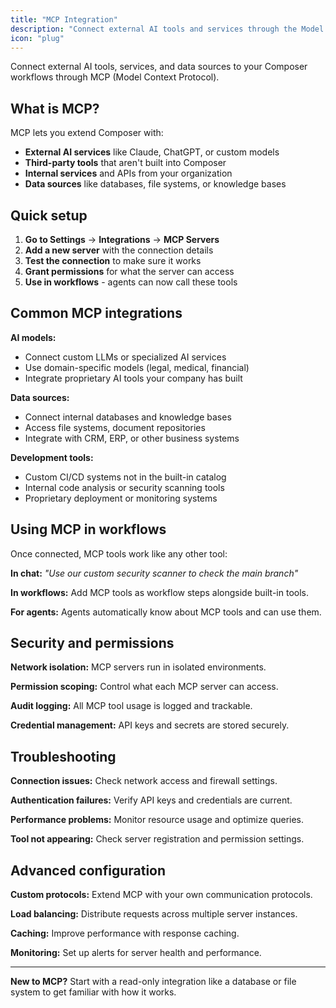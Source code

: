 ```yaml
---
title: "MCP Integration"
description: "Connect external AI tools and services through the Model Context Protocol"
icon: "plug"
---
```


Connect external AI tools, services, and data sources to your Composer workflows through MCP (Model Context Protocol).

## What is MCP?

MCP lets you extend Composer with:
- **External AI services** like Claude, ChatGPT, or custom models
- **Third-party tools** that aren't built into Composer
- **Internal services** and APIs from your organization
- **Data sources** like databases, file systems, or knowledge bases

## Quick setup

1. **Go to Settings** → **Integrations** → **MCP Servers**
2. **Add a new server** with the connection details
3. **Test the connection** to make sure it works
4. **Grant permissions** for what the server can access
5. **Use in workflows** - agents can now call these tools

## Common MCP integrations

**AI models:**
- Connect custom LLMs or specialized AI services
- Use domain-specific models (legal, medical, financial)
- Integrate proprietary AI tools your company has built

**Data sources:**
- Connect internal databases and knowledge bases
- Access file systems, document repositories
- Integrate with CRM, ERP, or other business systems

**Development tools:**
- Custom CI/CD systems not in the built-in catalog  
- Internal code analysis or security scanning tools
- Proprietary deployment or monitoring systems

## Using MCP in workflows

Once connected, MCP tools work like any other tool:

**In chat:** *"Use our custom security scanner to check the main branch"*

**In workflows:** Add MCP tools as workflow steps alongside built-in tools.

**For agents:** Agents automatically know about MCP tools and can use them.

## Security and permissions

**Network isolation:** MCP servers run in isolated environments.

**Permission scoping:** Control what each MCP server can access.

**Audit logging:** All MCP tool usage is logged and trackable.

**Credential management:** API keys and secrets are stored securely.

## Troubleshooting

**Connection issues:** Check network access and firewall settings.

**Authentication failures:** Verify API keys and credentials are current.

**Performance problems:** Monitor resource usage and optimize queries.

**Tool not appearing:** Check server registration and permission settings.

## Advanced configuration

**Custom protocols:** Extend MCP with your own communication protocols.

**Load balancing:** Distribute requests across multiple server instances.

**Caching:** Improve performance with response caching.

**Monitoring:** Set up alerts for server health and performance.

---

**New to MCP?** Start with a read-only integration like a database or file system to get familiar with how it works.